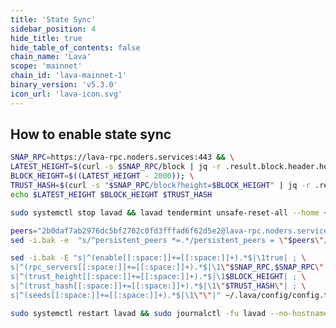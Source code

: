 ```yaml
---
title: 'State Sync'
sidebar_position: 4
hide_title: true
hide_table_of_contents: false
chain_name: 'Lava'
scope: 'mainnet'
chain_id: 'lava-mainnet-1'
binary_version: 'v5.3.0'
icon_url: 'lava-icon.svg'
---
```



<PageTitle
  iconUrl="img/lava-icon.svg"
  title="Lava State Sync"
  chainId="lava-mainnet-1"
  version="v5.3.0"
/>

## How to enable state sync

```bash
SNAP_RPC=https://lava-rpc.noders.services:443 && \
LATEST_HEIGHT=$(curl -s $SNAP_RPC/block | jq -r .result.block.header.height); \
BLOCK_HEIGHT=$((LATEST_HEIGHT - 2000)); \
TRUST_HASH=$(curl -s "$SNAP_RPC/block?height=$BLOCK_HEIGHT" | jq -r .result.block_id.hash) && \
echo $LATEST_HEIGHT $BLOCK_HEIGHT $TRUST_HASH
```

```bash
sudo systemctl stop lavad && lavad tendermint unsafe-reset-all --home ~/.lava --keep-addr-book
```

```bash
peers="2b0daf7ab2976dc5bf2702c0fd3fffad6f62d5e2@lava-rpc.noders.services:19956"
sed -i.bak -e  "s/^persistent_peers *=.*/persistent_peers = \"$peers\"/" ~/.lava/config/config.toml
```

```bash
sed -i.bak -E "s|^(enable[[:space:]]+=[[:space:]]+).*$|\1true| ; \
s|^(rpc_servers[[:space:]]+=[[:space:]]+).*$|\1\"$SNAP_RPC,$SNAP_RPC\"| ; \
s|^(trust_height[[:space:]]+=[[:space:]]+).*$|\1$BLOCK_HEIGHT| ; \
s|^(trust_hash[[:space:]]+=[[:space:]]+).*$|\1\"$TRUST_HASH\"| ; \
s|^(seeds[[:space:]]+=[[:space:]]+).*$|\1\"\"|" ~/.lava/config/config.toml
```

```bash
sudo systemctl restart lavad && sudo journalctl -fu lavad --no-hostname -o cat
```
